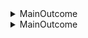 <details>

<summary>MainOutcome</summary>
-   Suboutcome
-   Suboutcome
-   Suboutcome

</details>



<details>

<summary>MainOutcome</summary>
-   Suboutcome
-   Suboutcome
-   Suboutcome

</details>